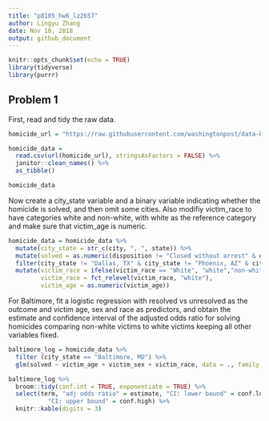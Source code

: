 ```yaml
---
title: "p8105_hw6_lz2657"
author: Lingyu Zhang
date: Nov 18, 2018
output: github_document
---
```


```r
knitr::opts_chunk$set(echo = TRUE)
library(tidyverse)
library(purrr)
```

## Problem 1

First, read and tidy the raw data.
```r
homicide_url = "https://raw.githubusercontent.com/washingtonpost/data-homicides/master/homicide-data.csv"

homicide_data = 
  read.csv(url(homicide_url), stringsAsFactors = FALSE) %>% 
  janitor::clean_names() %>% 
  as_tibble()

homicide_data
```

Now create a city_state variable and a binary variable indicating whether the homicide is solved, and then omit some cities. Also modifiy victim_race to have categories white and non-white, with white as the reference category and make sure that victim_age is numeric.

```r
homicide_data = homicide_data %>%
  mutate(city_state = str_c(city, ", ", state)) %>%
  mutate(solved = as.numeric(disposition != "Closed without arrest" & disposition != "Open/No arrest")) %>%
  filter(city_state != "Dallas, TX" & city_state != "Phoenix, AZ" & city_state != "Kansas City, MO" & city_state != "Tulsa, AL") %>%
  mutate(victim_race = ifelse(victim_race == "White", "white","non-white"),
         victim_race = fct_relevel(victim_race, "white"), 
         victim_age = as.numeric(victim_age))
```

For Baltimore, fit a logistic regression with resolved vs unresolved as the outcome and victim age, sex and race as predictors, and obtain the estimate and confidence interval of the adjusted odds ratio for solving homicides comparing non-white victims to white victims keeping all other variables fixed.

```r
baltimore_log = homicide_data %>% 
  filter (city_state == "Baltimore, MD") %>% 
  glm(solved ~ victim_age + victim_sex + victim_race, data = ., family = binomial())

baltimore_log %>% 
  broom::tidy(conf.int = TRUE, exponentiate = TRUE) %>%
  select(term, "adj odds ratio" = estimate, "CI: lower bound" = conf.low, 
           "CI: upper bound" = conf.high) %>% 
  knitr::kable(digits = 3)
```